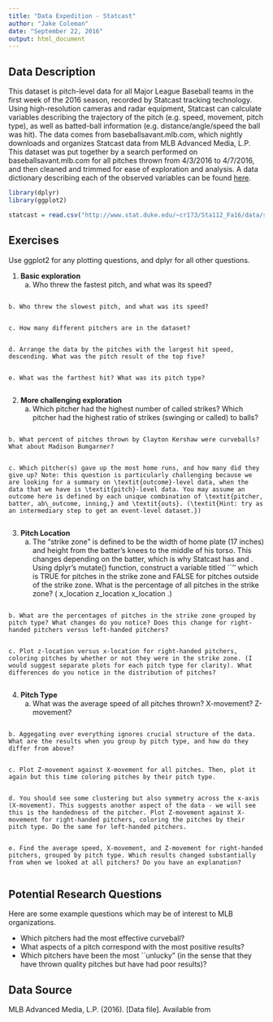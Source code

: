 ```yaml
---
title: "Data Expedition - Statcast"
author: "Jake Coleman"
date: "September 22, 2016"
output: html_document
---
```


## Data Description

This dataset is pitch-level data for all Major League Baseball teams in the first week of the 2016 season, recorded by Statcast tracking technology. Using high-resolution cameras and radar equipment, Statcast can calculate variables describing the trajectory of the pitch (e.g. speed, movement, pitch type), as well as batted-ball information (e.g. distance/angle/speed the ball was hit). The data comes from baseballsavant.mlb.com, which nightly downloads and organizes Statcast data from MLB Advanced Media, L.P. This dataset was put together by a search performed on baseballsavant.mlb.com for all pitches thrown from 4/3/2016 to 4/7/2016, and then cleaned and trimmed for ease of exploration and analysis. A data dictionary describing each of the observed variables can be found [here](http://www.stat.duke.edu/~cr173/Sta112_Fa16/data/Statcast_Data_Dictionary.pdf).

```r
library(dplyr)
library(ggplot2)

statcast = read.csv("http://www.stat.duke.edu/~cr173/Sta112_Fa16/data/statcast.csv", stringsAsFactors=FALSE) %>% tbl_df()
```


## Exercises

Use ggplot2 for any plotting questions, and dplyr for all other questions.

1. **Basic exploration**
    a. Who threw the fastest pitch, and what was its speed?

```r

```

    b. Who threw the slowest pitch, and what was its speed?
    
```r

```

    c. How many different pitchers are in the dataset?
    
```r

```

    d. Arrange the data by the pitches with the largest hit speed, descending. What was the pitch result of the top five?
    

```r

```

    e. What was the farthest hit? What was its pitch type?

```r

```

2. **More challenging exploration**
    a. Which pitcher had the highest number of called strikes? Which pitcher had the highest ratio of strikes (swinging or called) to balls?

```r

```


    b. What percent of pitches thrown by Clayton Kershaw were curveballs? What about Madison Bumgarner?
   

```r

```

    c. Which pitcher(s) gave up the most home runs, and how many did they give up? Note: this question is particularly challenging because we are looking for a summary on \textit{outcome}-level data, when the data that we have is \textit{pitch}-level data. You may assume an outcome here is defined by each unique combination of \textit{pitcher, batter, ab\_outcome, inning,} and \textit{outs}. (\textit{Hint: try as an intermediary step to get an event-level dataset.})


```r

```


3. **Pitch Location**
    a. The "strike zone" is defined to be the width of home plate (17 inches) and height from the batter's knees to the middle of his torso. This changes depending on the batter, which is why Statcast has \textit{strike\_zone\_top} and \textit{strike\_zone\_bottom}. Using dplyr's mutate() function, construct a variable titled ``\textit{in\_zone}'' which is TRUE for pitches in the strike zone and FALSE for pitches outside of the strike zone. What is the percentage of all pitches in the strike zone? (\textit{Hint: in the data,} x\_location \textit{and} z\_location \textit{are measured in feet, and} x\_location \textit{is 0 in the very middle of the strike zone}.)
    
```r

```

    b. What are the percentages of pitches in the strike zone grouped by pitch type? What changes do you notice? Does this change for right-handed pitchers versus left-handed pitchers?
   
```r

```

    c. Plot z-location versus x-location for right-handed pitchers, coloring pitches by whether or not they were in the strike zone. (I would suggest separate plots for each pitch type for clarity). What differences do you notice in the distribution of pitches?

```r

```


4. **Pitch Type**
    a. What was the average speed of all pitches thrown? X-movement? Z-movement?
   
```r

```

    b. Aggegating over everything ignores crucial structure of the data. What are the results when you group by pitch type, and how do they differ from above?

```r

```

    c. Plot Z-movement against X-movement for all pitches. Then, plot it again but this time coloring pitches by their pitch type.

```r

```

    d. You should see some clustering but also symmetry across the x-axis (X-movement). This suggests another aspect of the data - we will see this is the handedness of the pitcher. Plot Z-movement against X-movement for right-handed pitchers, coloring the pitches by their pitch type. Do the same for left-handed pitchers.
    

```r

```

    e. Find the average speed, X-movement, and Z-movement for right-handed pitchers, grouped by pitch type. Which results changed substantially from when we looked at all pitchers? Do you have an explanation?


```r

```


## Potential Research Questions

Here are some example questions which may be of interest to MLB organizations.

* Which pitchers had the most effective curveball?
* What aspects of a pitch correspond with the most positive results?
* Which pitchers have been the most ``unlucky" (in the sense that they have thrown quality pitches but have had poor results)?


## Data Source

MLB Advanced Media, L.P. (2016). \textit{Statcast} [Data file]. Available from 
\url{https://baseballsavant.mlb.com/statcast_search}

